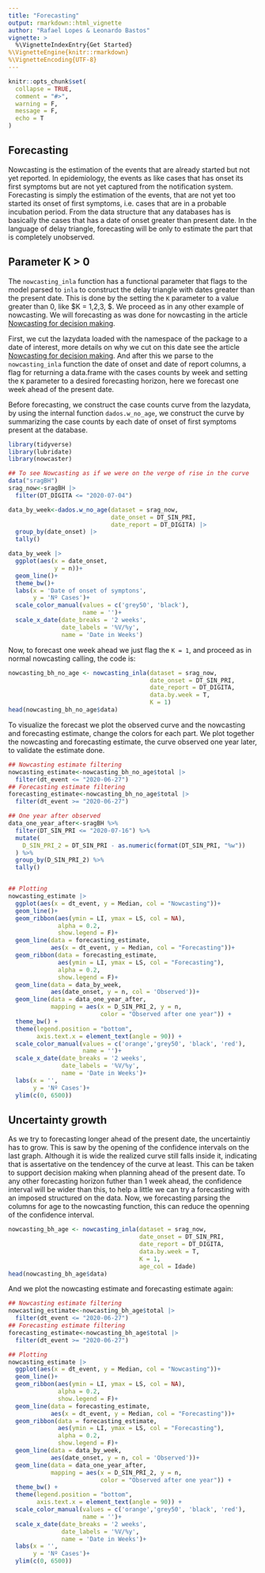 ```yaml
---
title: "Forecasting"
output: rmarkdown::html_vignette
author: "Rafael Lopes & Leonardo Bastos"
vignette: >
  %\VignetteIndexEntry{Get Started}
%\VignetteEngine{knitr::rmarkdown}
%\VignetteEncoding{UTF-8}
---
```


```r
knitr::opts_chunk$set(
  collapse = TRUE,
  comment = "#>",
  warning = F,
  message = F,
  echo = T
)
```

## Forecasting

Nowcasting is the estimation of the events that are already started but not yet reported. In epidemiology, the events as like cases that has onset its first symptoms but are not yet captured from the notification system. Forecasting is simply the estimation of the events, that are not yet too started its onset of first symptoms, i.e. cases that are in a probable incubation period. From the data structure that any databases has is basically the cases that has a date of onset greater than present date. In the language of delay triangle, forecasting will be only to estimate the part that is completely unobserved.

## Parameter K > 0

The `nowcasting_inla` function has a functional parameter that flags to the model parsed to `inla` to construct the delay triangle with dates greater than the present date. This is done by the setting the `K` parameter to a value greater than 0, like $K = 1,2,3, \dots $. We proceed as in any other example of nowcasting. We will forecasting as was done for nowcasting in the article [Nowcasting for decision making](https://covid19br.github.io/nowcaster/articles/nowcasting_importance.html).

First, we cut the lazydata loaded with the namespace of the package to a date of interest, more details on why we cut on this date see the article [Nowcasting for decision making](https://covid19br.github.io/nowcaster/articles/nowcasting_importance.html). 
And after this we parse to the `nowcasting_inla` function the date of onset and date of report columns, a flag for returning a data.frame with the cases counts by week and setting the `K` parameter to a desired forecasting horizon, here we forecast one week ahead of the present date.

Before forecasting, we construct the case counts curve from the lazydata, by using the internal function `dados.w_no_age`, we construct the curve by summarizing the case counts by each date of onset of first symptoms present at the database.

```r
library(tidyverse)
library(lubridate)
library(nowcaster)

## To see Nowcasting as if we were on the verge of rise in the curve
data("sragBH")
srag_now<-sragBH |> 
  filter(DT_DIGITA <= "2020-07-04")

data_by_week<-dados.w_no_age(dataset = srag_now, 
                             date_onset = DT_SIN_PRI, 
                             date_report = DT_DIGITA) |> 
  group_by(date_onset) |> 
  tally()

data_by_week |>  
  ggplot(aes(x = date_onset, 
             y = n))+
  geom_line()+
  theme_bw()+
  labs(x = 'Date of onset of symptons', 
       y = 'Nº Cases')+
  scale_color_manual(values = c('grey50', 'black'), 
                     name = '')+
  scale_x_date(date_breaks = '2 weeks', 
               date_labels = '%V/%y', 
               name = 'Date in Weeks')
```

Now, to forecast one week ahead we just flag the `K = 1`, and proceed as in normal nowcasting calling, the code is:

```r
nowcasting_bh_no_age <- nowcasting_inla(dataset = srag_now, 
                                        date_onset = DT_SIN_PRI, 
                                        date_report = DT_DIGITA, 
                                        data.by.week = T, 
                                        K = 1)
head(nowcasting_bh_no_age$data)
```

To visualize the forecast we plot the observed curve and the nowcasting and forecasting estimate, change the colors for each part. We plot together the nowcasting and forecasting estimate, the curve observed one year later, to validate the estimate done.

```r
## Nowcasting estimate filtering
nowcasting_estimate<-nowcasting_bh_no_age$total |> 
  filter(dt_event <= "2020-06-27")
## Forecasting estimate filtering
forecasting_estimate<-nowcasting_bh_no_age$total |> 
  filter(dt_event >= "2020-06-27")

## One year after observed
data_one_year_after<-sragBH %>%
  filter(DT_SIN_PRI <= "2020-07-16") %>% 
  mutate(
    D_SIN_PRI_2 = DT_SIN_PRI - as.numeric(format(DT_SIN_PRI, "%w"))
  ) %>% 
  group_by(D_SIN_PRI_2) %>% 
  tally()


## Plotting
nowcasting_estimate |> 
  ggplot(aes(x = dt_event, y = Median, col = "Nowcasting"))+
  geom_line()+
  geom_ribbon(aes(ymin = LI, ymax = LS, col = NA), 
              alpha = 0.2, 
              show.legend = F)+
  geom_line(data = forecasting_estimate, 
            aes(x = dt_event, y = Median, col = "Forecasting"))+
  geom_ribbon(data = forecasting_estimate, 
              aes(ymin = LI, ymax = LS, col = "Forecasting"), 
              alpha = 0.2,
              show.legend = F)+
  geom_line(data = data_by_week, 
            aes(date_onset, y = n, col = 'Observed'))+
  geom_line(data = data_one_year_after, 
            mapping = aes(x = D_SIN_PRI_2, y = n, 
                          color = "Observed after one year")) + 
  theme_bw() +
  theme(legend.position = "bottom", 
        axis.text.x = element_text(angle = 90)) +
  scale_color_manual(values = c('orange','grey50', 'black', 'red'), 
                     name = '')+
  scale_x_date(date_breaks = '2 weeks', 
               date_labels = '%V/%y', 
               name = 'Date in Weeks')+
  labs(x = '', 
       y = 'Nº Cases')+
  ylim(c(0, 6500))
```

## Uncertainty growth

As we try to forecasting longer ahead of the present date, the uncertaintiy has to grow. This is saw by the opening of the confidence intervals on the  last graph. Although it is wide the realized curve still falls inside it, indicating that is assertative on the tendencey of the curve at least. This can be taken to support decision making when planning ahead of the present date. To any other forecasting horizon futher than 1 week ahead, the confidence interval will be wider than this, to help a little we can try a forecasting with an imposed structured on the data. Now, we forecasting parsing the columns for age to the nowcasting function, this can reduce the openning of the confidence interval.

```r
nowcasting_bh_age <- nowcasting_inla(dataset = srag_now, 
                                     date_onset = DT_SIN_PRI, 
                                     date_report = DT_DIGITA, 
                                     data.by.week = T, 
                                     K = 1, 
                                     age_col = Idade)
head(nowcasting_bh_age$data)
```

And we plot the nowcasting estimate and forecasting estimate again:

```r
## Nowcasting estimate filtering
nowcasting_estimate<-nowcasting_bh_age$total |> 
  filter(dt_event <= "2020-06-27")
## Forecasting estimate filtering
forecasting_estimate<-nowcasting_bh_age$total |> 
  filter(dt_event >= "2020-06-27")

## Plotting
nowcasting_estimate |> 
  ggplot(aes(x = dt_event, y = Median, col = "Nowcasting"))+
  geom_line()+
  geom_ribbon(aes(ymin = LI, ymax = LS, col = NA), 
              alpha = 0.2, 
              show.legend = F)+
  geom_line(data = forecasting_estimate, 
            aes(x = dt_event, y = Median, col = "Forecasting"))+
  geom_ribbon(data = forecasting_estimate, 
              aes(ymin = LI, ymax = LS, col = "Forecasting"), 
              alpha = 0.2,
              show.legend = F)+
  geom_line(data = data_by_week, 
            aes(date_onset, y = n, col = 'Observed'))+
  geom_line(data = data_one_year_after, 
            mapping = aes(x = D_SIN_PRI_2, y = n, 
                          color = "Observed after one year")) + 
  theme_bw() +
  theme(legend.position = "bottom", 
        axis.text.x = element_text(angle = 90)) +
  scale_color_manual(values = c('orange','grey50', 'black', 'red'), 
                     name = '')+
  scale_x_date(date_breaks = '2 weeks', 
               date_labels = '%V/%y', 
               name = 'Date in Weeks')+
  labs(x = '', 
       y = 'Nº Cases')+
  ylim(c(0, 6500))
```


